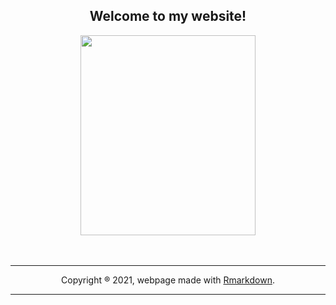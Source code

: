 <center>
## Welcome to my website!
<center>

<center>
<img src="images/mecartoontransparent.png" width="280" height="320">
<br><br><br>
<hr>
Copyright ® 2021, webpage made with [Rmarkdown](https://rmarkdown.rstudio.com/).
<hr>
</center>
